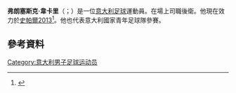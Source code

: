 {{Infobox football biography
| name                = 弗朗塞斯克·韋卡里<br>Francesco Vicari
| birth_date          = {{Birth date and age|1994|8|3|df=yes}}
| image               = Francesco Vicari05.jpg
| birth_place         = [[意大利|意大利]][[羅馬|羅馬]]
| height              = 1.90 m
| position            = 後衛
| currentclub         = [[史帕爾2013|史帕爾2013]]
| clubnumber          = 23
| youthyears1         = | youthclubs1 = [[塔兰托足球俱乐部|塔兰托足球俱乐部]]
| youthyears2         = 2012–2013 | youthclubs2 = [[諾瓦拉足球俱樂部|諾瓦拉足球俱樂部]]
| years1              = 2013–2016 | caps1  = 63  | goals1  = 1  | clubs1  = [[諾瓦拉足球俱樂部|諾瓦拉足球俱樂部]]
| years2              = 2016–     | caps2  = 119  | goals2  = 3  | clubs2  = [[史帕爾2013|史帕爾2013]]
| nationalyears1      = 2014–2015 | nationalcaps1 = 4 | nationalgoals1 = 0 | nationalteam1 = {{link-en|意大利U20|Italy national under-20 football team}}<ref name=FIGC>{{Cite web |url=http://www.figc.it/nazionali/DettaglioConvocato?codiceConvocato=4076&squadra=2 |title=FIGC |accessdate=2020-07-02 |archive-date=2016-03-04 |archive-url=https://web.archive.org/web/20160304064406/http://www.figc.it/nazionali/DettaglioConvocato?codiceConvocato=4076&squadra=2 |dead-url=no }}</ref>
| nationalyears2      = 2015–     | nationalcaps2 = 1 | nationalgoals2 = 0 | nationalteam2 = [[義大利21歲以下國家足球隊|義大利21歲以下國家足球隊]]<ref name=FIGC/>
| club-update         = 09:49, 24 March 2020 (UTC)
| nationalteam-update = 26 May 2017
}}
'''弗朗塞斯克·韋卡里'''（{{lang-it|Francesco Vicari}}；{{bd|1994年|8月3日}}）是一位[[意大利|意大利]][[足球|足球]]運動員。在場上司職後衛。他現在效力於[[史帕爾2013|史帕爾2013]]<ref>{{cite web |url=http://www.novaracalcio.com/portal/IT/handle/?page=media_ufficiostampa_notizie&vn=6956 |title=NOVARA, I NUMERI DI MAGLIA PER IL CAMPIONATO SERIE B CONTE.IT |publisher=Novara Calcio |date=4 September 2015 |accessdate=4 September 2015 |language=it |archive-date=2015-06-21 |archive-url=https://web.archive.org/web/20150621093709/http://www.novaracalcio.com/portal/IT/handle/?page=media_ufficiostampa_notizie |dead-url=no }}</ref>。他也代表意大利國家青年足球隊參賽。

==參考資料== 
{{reflist}}

{{DEFAULTSORT: Vicari, Francesco}}
[[Category:意大利男子足球运动员|Category:意大利男子足球运动员]]
